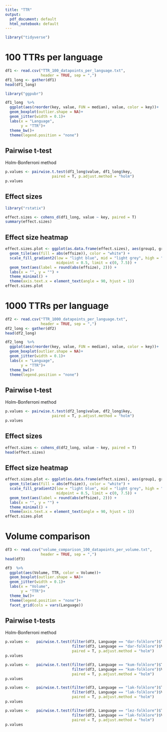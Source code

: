 ```yaml
---
title: "TTR"
output:
  pdf_document: default
  html_notebook: default
---
```


```r
library("tidyverse")
```

# 100 TTRs per language

```r
df1 <- read.csv("TTR_100_datapoints_per_language.txt",
                header = TRUE, sep = ",")
df1_long <- gather(df1)
head(df1_long)
```

```r
library("ggpubr")
```

```r
df1_long  %>%
  ggplot(aes(reorder(key, value, FUN = median), value, color = key))+
  geom_boxplot(outlier.shape = NA)+
  geom_jitter(width = 0.1)+
  labs(x = "Language",
       y = "TTR")+
  theme_bw()+
  theme(legend.position = "none")
```

## Pairwise t-test

Holm-Bonferroni method

```r
p.values <- pairwise.t.test(df1_long$value, df1_long$key, 
                     paired = T, p.adjust.method = "holm") 
p.values
```

## Effect sizes

```r
library("rstatix")
```


```r
effect.sizes <- cohens_d(df1_long, value ~ key, paired = T)
summary(effect.sizes)
```

## Effect size heatmap

```r
effect.sizes.plot <- ggplot(as.data.frame(effect.sizes), aes(group1, group2)) +
  geom_tile(aes(fill = abs(effsize)), color = "white") +
  scale_fill_gradient2(low = "light blue", mid = "light grey", high = "red", 
                       midpoint = 0.5, limit = c(0, 7.5)) +
  geom_text(aes(label = round(abs(effsize), 2))) +
  labs(x = "", y = "") +
  theme_minimal() +
  theme(axis.text.x = element_text(angle = 90, hjust = 1))
effect.sizes.plot
```

# 1000 TTRs per language

```r
df2 <- read.csv("TTR_1000_datapoints_per_language.txt",
                header = TRUE, sep = ",")
df2_long <- gather(df2)
head(df2_long)
```

```r
df2_long  %>%
  ggplot(aes(reorder(key, value, FUN = median), value, color = key))+
  geom_boxplot(outlier.shape = NA)+
  geom_jitter(width = 0.1)+
  labs(x = "Language",
       y = "TTR")+
  theme_bw()+
  theme(legend.position = "none")
```

## Pairwise t-test

Holm-Bonferroni method

```r
p.values <- pairwise.t.test(df2_long$value, df2_long$key, 
                     paired = T, p.adjust.method = "holm") 
p.values
```

## Effect sizes

```r
effect.sizes <- cohens_d(df2_long, value ~ key, paired = T)
head(effect.sizes)
```

## Effect size heatmap

```r
effect.sizes.plot <- ggplot(as.data.frame(effect.sizes), aes(group1, group2)) +
  geom_tile(aes(fill = abs(effsize)), color = "white") +
  scale_fill_gradient2(low = "light blue", mid = "light grey", high = "red", 
                       midpoint = 0.5, limit = c(0, 7.5)) +
  geom_text(aes(label = round(abs(effsize), 2))) +
  labs(x = "", y = "") +
  theme_minimal() +
  theme(axis.text.x = element_text(angle = 90, hjust = 1))
effect.sizes.plot
```


# Volume comparison

```r
df3 <- read.csv("volume_comparison_100_datapoints_per_volume.txt",
                header = TRUE, sep = ",")
head(df3)
```

```r
df3  %>%
  ggplot(aes(Volume, TTR, color = Volume))+
  geom_boxplot(outlier.shape = NA)+
  geom_jitter(width = 0.1)+
  labs(x = "Volume",
       y = "TTR")+
  theme_bw()+
  theme(legend.position = "none")+
  facet_grid(cols = vars(Language))
```


## Pairwise t-tests

Holm-Bonferroni method

```r
p.values <-   pairwise.t.test(filter(df3, Language == "dar-folklore")$TTR,
                              filter(df3, Language == "dar-folklore")$Volume,
                              paired = T, p.adjust.method = "holm")
p.values
```

```r
p.values <-   pairwise.t.test(filter(df3, Language == "kum-folklore")$TTR,
                              filter(df3, Language == "kum-folklore")$Volume,
                              paired = T, p.adjust.method = "holm")
p.values
```

```r
p.values <-   pairwise.t.test(filter(df3, Language == "lak-folklore")$TTR,
                              filter(df3, Language == "lak-folklore")$Volume,
                              paired = T, p.adjust.method = "holm")
p.values
```

```r
p.values <-   pairwise.t.test(filter(df3, Language == "lez-folklore")$TTR,
                              filter(df3, Language == "lak-folklore")$Volume,
                              paired = T, p.adjust.method = "holm")
p.values
```
